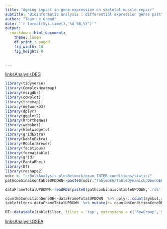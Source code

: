 ```yaml
---
title: "Ageing impact in gene expression on skeletal muscle repair"
subtitle: "Bioinformatic analysis : differential expression genes part"
author: "Team Le Grand"
date: "`r format(Sys.time(),'%d %B,%Y')`"
output:
  rmarkdown::html_document:
    theme: lumen
    df_print : paged
    fig_width: 10
    fig_height: 8

   
---
```


<style type="text/css">


h1.title {
  background-color: #158cba;
  font-size: 34px;
  color: white;
}
h1 { /* Header 1 */
  background-color: #158cba;
  font-size: 23px;
    color: white;
}
h2 { /* Header 2 */
  background-color: #158cba ;
  font-size: 20px;
    color: white;
}
h3 { /* Header 3 */
  background-color: #158cba ;
  font-size: 14px;
    color: white;
}
tr:nth-child(even){background-color: #f2f2f2;}

tr:hover {background-color: #ddd;}

th {
  background-color: #84c1d8ff;
  color: white;
}

.btn {
    border-width: 0 0px 0px 0px;
    font-weight: normal;
    text-transform: ;
}
.btn-default {
    color: #2ecc71;
    background-color: #ffffff;
    border-color: #ffffff;
}

</style>

[linksAnalysisDEG](./GeneDEsigniOnMoreOneTimePoint.html)

```r
library(tidyverse)
library(ComplexHeatmap)
library(msigdbr)
library(cowplot)
library(treemap)
library(networkD3)
library(dplyr)
library(ggplot2)
library(hrbrthemes)
library(webshot)
library(htmlwidgets)
library(gridExtra)
library(kableExtra)
library(RColorBrewer)
library(facetious)
library(formattable)
library(grid)
library(PantaRhei)
library(DT)
library(reshape2)
odir <- "~/BulkAnalysis_plusNetwork/exam_INTER_conditions/static/"
pathcombinaisontableUPDOWN<-paste0(odir,"TableDEG/TableDynamicUpDownDEG")

dataFrameTotalUPDOWN<-readRDS(paste0(pathcombinaisontableUPDOWN,'.rds'))

countNbConditionGeneDE<-dataFrameTotalUPDOWN  %>% dplyr::count(symbol,sort = T)
tablefilter<-dataFrameTotalUPDOWN  %>% mutate(n= countNbConditionGeneDE[match(dataFrameTotalUPDOWN$symbol,countNbConditionGeneDE$symbol),]$n ) %>% arrange(desc(n),symbol,desc(nbDayDE),CombiDaysUpDown) %>% select(n,symbol,nbDayDE,CombiDaysUpDown,CombiDayDEG,NbUpDown,id,day,type,padj,log2FoldChange,meanCountNormalizedYoung,meanCountNormalizedOld) 
```

```r
DT::datatable(tablefilter, filter = 'top', extensions = c('RowGroup','Select', 'SearchPanes'),options = list(rowGroup = list(dataSrc = c(1,2,3,4)),dom = 'Pfrtip',columnDefs = list(list(searchPanes = list(show = FALSE), targets = 5:11 ))),selection = 'none',escape = F,rownames=F)
```

[linksAnalysisGSEA](./fgseaReport.html)


